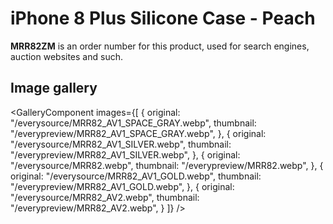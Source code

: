 
# iPhone 8 Plus Silicone Case - Peach

<Callout type='info' emoji='👉🏻'>**MRR82ZM** is an order number for this product, used for search engines, auction websites and such.</Callout>

## Image gallery

<GalleryComponent
    images={[
      {
        original: "/everysource/MRR82_AV1_SPACE_GRAY.webp",
        thumbnail: "/everypreview/MRR82_AV1_SPACE_GRAY.webp",
      },
      {
        original: "/everysource/MRR82_AV1_SILVER.webp",
        thumbnail: "/everypreview/MRR82_AV1_SILVER.webp",
      },
      {
        original: "/everysource/MRR82.webp",
        thumbnail: "/everypreview/MRR82.webp",
      },
      {
        original: "/everysource/MRR82_AV1_GOLD.webp",
        thumbnail: "/everypreview/MRR82_AV1_GOLD.webp",
      },
      {
        original: "/everysource/MRR82_AV2.webp",
        thumbnail: "/everypreview/MRR82_AV2.webp",
      }
    ]}
  />
